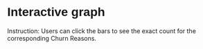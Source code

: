 # Interactive graph

<style>
  * {
    font-family: sans-serif;
  }
</style> 

<div id="plot">
</div>

<script src="https://cdn.jsdelivr.net/npm/d3@7"></script>
Instruction: Users can click the bars to see the exact count for the corresponding Churn Reasons.
<script src="scripts/myscript.js"></script>


